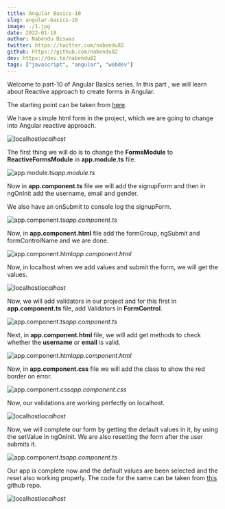 ```yaml
---
title: Angular Basics-10
slug: angular-basics-10
image: ./1.jpg
date: 2022-01-18
author: Nabendu Biswas
twitter: https://twitter.com/nabendu82
github: https://github.com/nabendu82
dev: https://dev.to/nabendu82
tags: ["javascript", "angular", "webdev"]
---
```



Welcome to part-10 of Angular Basics series. In this part , we will learn about Reactive approach to create forms in Angular.

The starting point can be taken from [here](https://drive.google.com/file/d/1Qp8O0g2EWo68LaMS1EIeroKs7TygP4i1/view).

We have a simple html form in the project, which we are going to change into Angular reactive approach.

![localhost](https://res.cloudinary.com/dxkxvfo2o/image/upload/v1661779949/New-blogs/Yashvendra1_mdx/2_x28bao.png)_localhost_

The first thing we will do is to change the **FormsModule** to **ReactiveFormsModule** in **app.module.ts** file.

![app.module.ts](https://res.cloudinary.com/dxkxvfo2o/image/upload/v1661779950/New-blogs/Yashvendra1_mdx/3_w7xgma.png)_app.module.ts_

Now in **app.component.ts** file we will add the signupForm and then in ngOnInit add the username, email and gender.

We also have an onSubmit to console log the signupForm.

![app.component.ts](https://res.cloudinary.com/dxkxvfo2o/image/upload/v1661779952/New-blogs/Yashvendra1_mdx/4_rt54wp.png)_app.component.ts_

Now, in **app.component.html** file add the formGroup, ngSubmit and formControlName and we are done.

![app.component.html](https://res.cloudinary.com/dxkxvfo2o/image/upload/v1661779953/New-blogs/Yashvendra1_mdx/5_qflhvy.png)_app.component.html_

Now, in localhost when we add values and submit the form, we will get the values.

![localhost](https://res.cloudinary.com/dxkxvfo2o/image/upload/v1661779954/New-blogs/Yashvendra1_mdx/6_yudfg2.png)_localhost_

Now, we will add validators in our project and for this first in **app.component.ts** file, add Validators in **FormControl**.

![app.component.ts](https://res.cloudinary.com/dxkxvfo2o/image/upload/v1661779955/New-blogs/Yashvendra1_mdx/7_vjvocz.png)_app.component.ts_

Next, in **app.component.html** file, we will add get methods to check whether the **username** or **email** is valid.

![app.component.html](https://res.cloudinary.com/dxkxvfo2o/image/upload/v1661779956/New-blogs/Yashvendra1_mdx/8_s5nzxz.png)_app.component.html_

Now, in **app.component.css** file we will add the class to show the red border on error.

![app.component.css](https://res.cloudinary.com/dxkxvfo2o/image/upload/v1661779957/New-blogs/Yashvendra1_mdx/9_nwg5mc.png)_app.component.css_

Now, our validations are working perfectly on localhost.

![localhost](https://res.cloudinary.com/dxkxvfo2o/image/upload/v1661779959/New-blogs/Yashvendra1_mdx/10_ks7z0n.png)_localhost_

Now, we will complete our form by getting the default values in it, by using the setValue in ngOnInit. We are also resetting the form after the user submits it.

![app.component.ts](https://res.cloudinary.com/dxkxvfo2o/image/upload/v1661779960/New-blogs/Yashvendra1_mdx/11_ublv7y.png)_app.component.ts_

Our app is complete now and the default values are been selected and the reset also working properly. The code for the same can be taken from [this](https://github.com/nabendu82/forms-reactive) github repo.

![localhost](https://res.cloudinary.com/dxkxvfo2o/image/upload/v1661779958/New-blogs/Yashvendra1_mdx/12_bgvdr8.png)_localhost_
